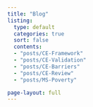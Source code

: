 ```yaml
---
title: "Blog"
listing: 
  type: default
  categories: true
  sort: false
  contents:
  - "posts/CE-Framework"
  - "posts/CE-Validation"
  - "posts/CE-Barriers"
  - "posts/CE-Review"
  - "posts/MS-Poverty"

page-layout: full
---
```

